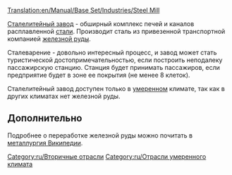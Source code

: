 [[Translation:en/Manual/Base Set/Industries/Steel Mill]]

{{ru/Промышленность| имя=Сталелитейный завод
| Изображение=en/Steelmill.png
| Климат=[[ru/Manual/Климат#Умеренный|Умеренный]]
| Принимает=[[ru/Manual/Base Set/Cargos/Железная руда|Железная руда]], [[ru/Manual/Base Set/Cargos/Пассажиры|Пассажиры]]
| Производит=[[ru/Manual/Base Set/Cargos/Сталь|Сталь]]
| Примечания=Нет
}}
[[ru/Manual/Base Set/Industries/Сталелитейный завод|Сталелитейный завод]] - обширный комплекс печей и каналов расплавленной [[ru/Manual/Base Set/Cargos/Сталь|стали]]. Производит сталь из привезенной транспортной компанией [[ru/Manual/Base Set/Cargos/Железная руда|железной руды]]. 

Сталеварение - довольно интересный процесс, и завод может стать туристической достопримечательностью, если построить неподалеку пассажирскую станцию. Станция будет принимать пассажиров, если предприятие будет в зоне ее покрытия (не менее 8 клеток).

Сталелитейный завод доступен только в [[ru/Manual/Климат#Умеренный|умеренном]] климате, так как в других климатах нет железной руды.

==Дополнительно==
Подробнее о переработке железной руды можно почитать в [https://www.wikipedia.org/wiki/ru:Чёрная металлургия Википедии].

{{ru/Navbox Промышленность}}

[[Category:ru/Вторичные отрасли]]
[[Category:ru/Отрасли умеренного климата]]